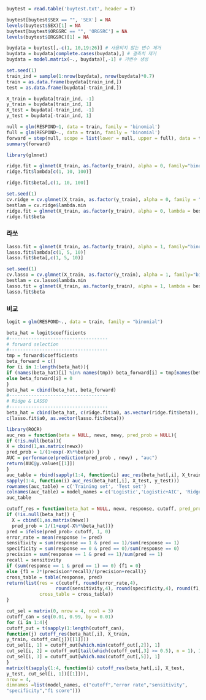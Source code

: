 ```r
buytest = read.table('buytest.txt', header = T)

buytest[buytest$SEX == "", 'SEX'] = NA
levels(buytest$SEX)[1] = NA
buytest[buytest$ORGSRC == "", 'ORGSRC'] = NA
levels(buytest$ORGSRC)[1] = NA

buydata = buytest[,-c(1, 10,19:26)] # 사용되지 않는 변수 제거
buydata = buydata[complete.cases(buydata),] # 결측치 제거
buydata = model.matrix(~., buydata)[,-1] # 가변수 생성

set.seed(1)
train_ind = sample(1:nrow(buydata), nrow(buydata)*0.7)
train = as.data.frame(buydata[train_ind,])
test = as.data.frame(buydata[-train_ind,])

X_train = buydata[train_ind, -1]
y_train = buydata[train_ind, 1]
X_test = buydata[-train_ind, -1]
y_test = buydata[-train_ind, 1]
```

```r
null = glm(RESPOND~1, data = train, family = 'binomial')
full = glm(RESPOND~., data = train, family = 'binomial')
forward = step(null, scope = list(lower = null, upper = full), data = train, direction = "forward")
summary(forward)
```

```r
library(glmnet)
```

```r
ridge.fit = glmnet(X_train, as.factor(y_train), alpha = 0, family="binomial" )
ridge.fit$lambda[c(1, 10, 100)]

ridge.fit$beta[,c(1, 10, 100)]
```

```r
set.seed(1)
cv.ridge = cv.glmnet(X_train, as.factor(y_train), alpha = 0, family = "binomial")
bestlam = cv.ridge$lambda.min
ridge.fit = glmnet(X_train, as.factor(y_train), alpha = 0, lambda = bestlam, family = "binomial")
ridge.fit$beta
```



### 라쏘
```r
lasso.fit = glmnet(X_train, as.factor(y_train), alpha = 1, family="binomial")
lasso.fit$lambda[c(1, 5, 10)]
lasso.fit$beta[,c(1, 5, 10)]
```

```r
set.seed(1)
cv.lasso = cv.glmnet(X_train, as.factor(y_train), alpha = 1, family="binomial")
bestlam = cv.lasso$lambda.min
lasso.fit = glmnet(X_train, as.factor(y_train), alpha = 1, lambda = bestlam, family="binomial")
lasso.fit$beta
```



### 비교

```r
logit = glm(RESPOND~., data = train, family = "binomial")

beta_hat = logit$coefficients
#------------------------------------
# forward selection
#------------------------------------
tmp = forward$coefficients
beta_forward = c()
for (i in 1:length(beta_hat)){
if (names(beta_hat)[i] %in% names(tmp)) beta_forward[i] = tmp[names(beta_hat)[i]]
else beta_forward[i] = 0
}
beta_hat = cbind(beta_hat, beta_forward)
#------------------------------------
# Ridge & LASSO
#------------------------------------
beta_hat = cbind(beta_hat, c(ridge.fit$a0, as.vector(ridge.fit$beta)),
c(lasso.fit$a0, as.vector(lasso.fit$beta)))

```

```r
library(ROCR)
auc_res = function(beta = NULL, newx, newy, pred_prob = NULL){
if (!is.null(beta)){
X = cbind(1,as.matrix(newx))
pred_prob = 1/(1+exp(-X%*%beta)) }
AUC = performance(prediction(pred_prob , newy) , "auc")
return(AUC@y.values[[1]])
}
auc_table = rbind(sapply(1:4, function(i) auc_res(beta_hat[,i], X_train, y_train)),
sapply(1:4, function(i) auc_res(beta_hat[,i], X_test, y_test)))
rownames(auc_table) = c('Training set', 'Test set')
colnames(auc_table) = model_names = c('Logistic','Logistic+AIC', 'Ridge', 'LASSO')
auc_table
```

```r
cutoff_res = function(beta_hat = NULL, newx, response, cutoff, pred_prob = NULL){
if (!is.null(beta_hat)) {
  X = cbind(1,as.matrix(newx))
  pred_prob = 1/(1+exp(-X%*%beta_hat))}
pred = ifelse(pred_prob> cutoff, 1, 0)
error_rate = mean(response != pred)
sensitivity = sum(response == 1 & pred == 1)/sum(response == 1)
specificity = sum(response == 0 & pred == 0)/sum(response == 0)
precision = sum(response == 1 & pred == 1)/sum(pred == 1)
recall = sensitivity
if (sum(response == 1 & pred == 1) == 0) {f1 = 0}
else {f1 = 2*(precision*recall)/(precision+recall)}
cross_table = table(response, pred)
return(list(res = c(cutoff, round(error_rate,4),
                  round(sensitivity,4), round(specificity,4), round(f1, 4)),
            cross_table = cross_table))
}
```

```r
cut_sel = matrix(0, nrow = 4, ncol = 3)
cutoff_can = seq(0.01, 0.99, by = 0.01)
for (i in 1:4){
cutoff_out = t(sapply(1:length(cutoff_can),
function(j) cutoff_res(beta_hat[,i], X_train,
y_train, cutoff_can[j])[[1]]))
cut_sel[i, 1] = cutoff_out[which.min(cutoff_out[,2]), 1]
cut_sel[i, 2] = cutoff_out[tail(which(cutoff_out[,3] >= 0.5), n = 1), 1]
cut_sel[i, 3] = cutoff_out[which.max(cutoff_out[,5]), 1]
}
matrix(t(sapply(1:4, function(i) cutoff_res(beta_hat[,i], X_test,
y_test, cut_sel[i, 1])[[1]])),
nrow = 4,
dimnames =list(model_names, c("cutoff","error rate","sensitivity",
"specificity","f1 score")))
```

